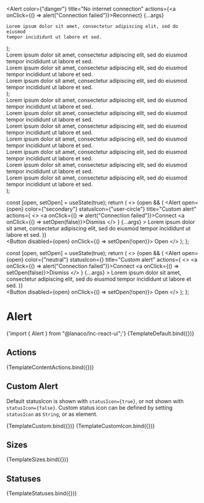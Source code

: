 
<Meta title="Feedback/Alert" component={Alert} />


  <Alert
    color={"danger"}
    title="No internet connection"
    actions={<a onClick={() => alert("Connection failed")}>Reconnect</a>}
    {...args}
  >
    Lorem ipsum dolor sit amet, consectetur adipiscing elit, sed do eiusmod
    tempor incididunt ut labore et sed.
  </Alert>
);

  <div>
    <Alert color={"success"} title="Order completed" size="small" {...args}>
      Lorem ipsum dolor sit amet, consectetur adipiscing elit, sed do eiusmod
      tempor incididunt ut labore et sed.
    </Alert>
    <br />
    <Alert color={"success"} title="Order completed" size="medium" {...args}>
      Lorem ipsum dolor sit amet, consectetur adipiscing elit, sed do eiusmod
      tempor incididunt ut labore et sed.
    </Alert>
    <br />
    <Alert color={"success"} title="Order completed" size="large" {...args}>
      Lorem ipsum dolor sit amet, consectetur adipiscing elit, sed do eiusmod
      tempor incididunt ut labore et sed.
    </Alert>
  </div>
);

  <div>
    <Alert
      color={"information"}
      title="A new software update is available. See what’s new in version 3.0.0."
      {...args}
    >
      Lorem ipsum dolor sit amet, consectetur adipiscing elit, sed do eiusmod
      tempor incididunt ut labore et sed.
    </Alert>
    <br />
    <Alert color={"success"} title="Order completed" {...args}>
      Lorem ipsum dolor sit amet, consectetur adipiscing elit, sed do eiusmod
      tempor incididunt ut labore et sed.
    </Alert>
    <br />
    <Alert color={"warning"} title="Attention needed" {...args}>
      Lorem ipsum dolor sit amet, consectetur adipiscing elit, sed do eiusmod
      tempor incididunt ut labore et sed.
    </Alert>
    <br />
    <Alert color={"danger"} title="No internet connection" {...args}>
      Lorem ipsum dolor sit amet, consectetur adipiscing elit, sed do eiusmod
      tempor incididunt ut labore et sed.
    </Alert>
    <br />
    <Alert
      color={"primary"}
      title="A new software update is available. See what’s new in version 3.0.0."
      {...args}
    >
      Lorem ipsum dolor sit amet, consectetur adipiscing elit, sed do eiusmod
      tempor incididunt ut labore et sed.
    </Alert>
    <br />
    <Alert
      color={"secondary"}
      title="A new software update is available. See what’s new in version 3.0.0."
      {...args}
    >
      Lorem ipsum dolor sit amet, consectetur adipiscing elit, sed do eiusmod
      tempor incididunt ut labore et sed.
    </Alert>
    <br />
    <Alert
      color={"neutral"}
      title="A new software update is available. See what’s new in version 3.0.0."
      {...args}
    >
      Lorem ipsum dolor sit amet, consectetur adipiscing elit, sed do eiusmod
      tempor incididunt ut labore et sed.
    </Alert>
  </div>
);

  const [open, setOpen] = useState(true);
  return (
    <>
      {open && (
        <Alert
          open={open}
          color={"secondary"}
          statusIcon={"user-circle"}
          title="Custom alert"
          actions={
            <>
              <a onClick={() => alert("Connection failed")}>Connect</a>
              <a onClick={() => setOpen(false)}>Dismiss</a>
            </>
          }
          {...args}
        >
          Lorem ipsum dolor sit amet, consectetur adipiscing elit, sed do
          eiusmod tempor incididunt ut labore et sed.
        </Alert>
      )}
      <br />
      <Button disabled={open} onClick={() => setOpen(!open)}>
        Open
      </Button>
    </>
  );
};

  const [open, setOpen] = useState(true);
  return (
    <>
      {open && (
        <Alert
          open={open}
          color={"neutral"}
          statusIcon={<Icon icon="file" />}
          title="Custom alert"
          actions={
            <>
              <a onClick={() => alert("Connection failed")}>Connect</a>
              <a onClick={() => setOpen(false)}>Dismiss</a>
            </>
          }
          {...args}
        >
          Lorem ipsum dolor sit amet, consectetur adipiscing elit, sed do
          eiusmod tempor incididunt ut labore et sed.
        </Alert>
      )}
      <br />
      <Button disabled={open} onClick={() => setOpen(!open)}>
        Open
      </Button>
    </>
  );
};

# Alert

<SyntaxHighlighter language="jsx" style={nord}>
  {'import { Alert } from "@lanaco/lnc-react-ui";'}
</SyntaxHighlighter>

<Canvas>
  <Story
    name="Default"
    args={{
      color: "information",
      title:
        "A new software update is available. See what’s new in version 3.0.0.",
    }}
  >
    {TemplateDefault.bind({})}
  </Story>
</Canvas>

<ArgsTable story="Default" />

## Actions

<Canvas>
  <Story name="Actions">{TemplateContentActions.bind({})}</Story>
</Canvas>

## Custom Alert

Default statusIcon is shown with `statusIcon={true}`, or not shown with `statusIcon={false}`. Custom status icon can be defined by setting `statusIcon` as `String`, or as element.

<Canvas withSource="open">
  <Story name="Custom">{TemplateCustom.bind({})}</Story>
</Canvas>

<Canvas>
  <Story name="Custom Element as Status Icon">
    {TemplateCustomIcon.bind({})}
  </Story>
</Canvas>

## Sizes

<Canvas>
  <Story name="Sizes">{TemplateSizes.bind({})}</Story>
</Canvas>

## Statuses

<Canvas>
  <Story name="Statuses">{TemplateStatuses.bind({})}</Story>
</Canvas>
